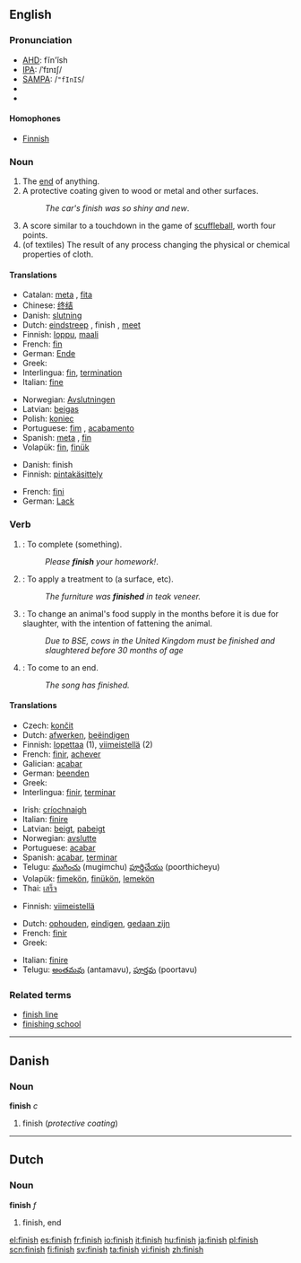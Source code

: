 ==English==

===Pronunciation===
*[[w:AHD|AHD]]: fĭn'ĭsh
*[[w:IPA|IPA]]: /ˈfɪnɪʃ/
*[[w:SAMPA|SAMPA]]: /<tt>"fInIS</tt>/
*{{audio|en-us-finish.ogg|Audio (US)}}
*{{audio|en-uk-finnish.ogg|Audio (UK)}}

====Homophones====
*[[Finnish]]

===Noun===
{{en-noun-reg-es}}

# The [[end]] of anything.
# A protective coating given to wood or metal and other surfaces.
#:''The car's finish was so shiny and new''.
# A score similar to a touchdown in the game of [[scuffleball]], worth four points.
# (of textiles) The result of any process changing the physical or chemical properties of cloth.

====Translations====

{{trans-top|end}}
*Catalan: [[meta]] {{f}}, [[fita]] {{f}}
*Chinese: [[终结]]
*Danish: [[slutning]] {{c}}
*Dutch: [[eindstreep]] {{f}}, finish {{f}}, [[meet]] {{f}}
*Finnish: [[loppu]], [[maali]]
*French: [[fin]] {{f}}
*German: [[Ende]] {{n}}
*Greek: {{t+|el|τέλος|n}}
*Interlingua: [[fin]], [[termination]]
*Italian: [[fine]]
{{trans-mid}}
*Norwegian: [[Avslutningen]]
*Latvian: [[beigas]] {{f}}
*Polish: [[koniec]] {{m}}
*Portuguese: [[fim]] {{m}}, [[acabamento]] {{m}}
*Spanish: [[meta]] {{f}}, [[fin]] {{m}}
*Volapük: [[fin]], [[finük]]
{{trans-bottom}}

{{trans-top|protective coating}}
*Danish: finish {{c}}
*Finnish: [[pintakäsittely]]
{{trans-mid}}
*French: [[fini]] {{m}}
*German: [[Lack]] {{m}}
{{trans-bottom}}

{{trans-top|score in scuffleball}}
{{trans-mid}}
{{trans-bottom}}

===Verb===
{{en-verb|[[finishes]]|[[finishing]]|[[finished]]}}

# {{transitive}}: To complete (something).
#:''Please '''finish''' your homework!''.
# {{transitive}}: To apply a treatment to (a surface, etc).
#:''The furniture was '''finished''' in teak veneer.''
# {{transitive}}: To change an animal's food supply in the months before it is due for slaughter, with the intention of fattening the animal.
#:''Due to BSE, cows in the United Kingdom must be finished and slaughtered before 30 months of age''
# {{intransitive}}: To come to an end.
#:''The song has finished.''

====Translations====

{{trans-top|to complete}}
*Czech: [[končit]]
*Dutch: [[afwerken]], [[beëindigen]]
*Finnish: [[lopettaa]] (1), [[viimeistellä]] (2)
*French: [[finir]], [[achever]]
*Galician: [[acabar]]
*German: [[beenden]]
*Greek: {{t|el|τελειώνω}}
*Interlingua: [[finir]], [[terminar]]
{{trans-mid}}
*Irish: [[críochnaigh]]
*Italian: [[finire]]
*Latvian: [[beigt]], [[pabeigt]]
*Norwegian: [[avslutte]]
*Portuguese: [[acabar]]
*Spanish: [[acabar]], [[terminar]]
*Telugu: [[ముగించు]] (mugimchu) [[పూర్తిచేయు]] (poorthicheyu)
*Volapük: [[fimekön]], [[finükön]], [[lemekön]]
*Thai: [[เสร็จ]]
{{trans-bottom}}

{{trans-top|to apply a final treatment to}}
*Finnish: [[viimeistellä]]
{{trans-mid}}
{{trans-bottom}}

{{trans-top|to come to an end}}
*Dutch: [[ophouden]], [[eindigen]], [[gedaan zijn]]
*French: [[finir]]
*Greek: {{t|el|τελειώνω}}
{{trans-mid}}
*Italian: [[finire]]
*Telugu: [[అంతమవు]] (antamavu), [[పూర్తవు]] (poortavu)
{{trans-bottom}}

===Related terms===
*[[finish line]]
*[[finishing school]]

----

==Danish==

===Noun===
'''finish''' ''c''

# finish (''protective coating'')

----

==Dutch==

===Noun===
'''finish''' ''f''

# finish, end

[[el:finish]]
[[es:finish]]
[[fr:finish]]
[[io:finish]]
[[it:finish]]
[[hu:finish]]
[[ja:finish]]
[[pl:finish]]
[[scn:finish]]
[[fi:finish]]
[[sv:finish]]
[[ta:finish]]
[[vi:finish]]
[[zh:finish]]